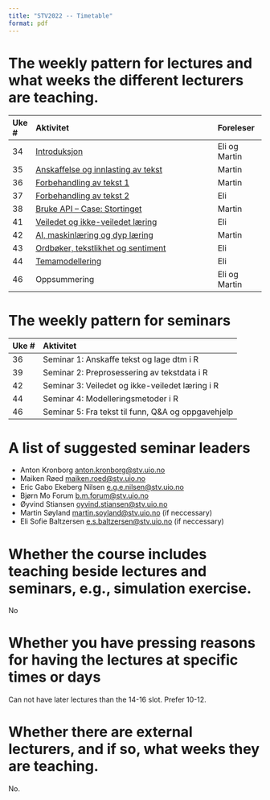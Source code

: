 ```yaml
---
title: "STV2022 -- Timetable"
format: pdf
---
```




# The weekly pattern for lectures and what weeks the different lecturers are teaching.

| Uke # | Aktivitet                                                                                                    | Foreleser                  |
|:------|:-------------------------------------------------------------------------------------------------------------|:---------------------------|
| 34    | [Introduksjon](https://shiny.uio.no/content/71d813c6-621a-4b7e-9c4d-c4a09a047acd)                            | Eli og Martin              |
| 35    | [Anskaffelse og innlasting av tekst](https://shiny.uio.no/content/9db02855-a99c-438c-94da-6c411d4f3db0)      | Martin                     |
| 36    | [Forbehandling av tekst 1](https://shiny.uio.no/content/c21f421b-935e-4a16-a453-f0fc6239c8c8)                | Martin                     |
| 37    | [Forbehandling av tekst 2](https://shiny.uio.no/content/b06d5eb3-8687-4769-98b2-d027712f5547)                | Eli                        |
| 38    | [Bruke API – Case: Stortinget](https://shiny.uio.no/content/91ce72a8-7b85-4e5d-b784-81645dc9bfb6)            | Martin                     |
| 41    | [Veiledet og ikke-veiledet læring](https://shiny.uio.no/content/48bdb245-5b50-4511-b61d-d365ef14cfbb)        | Eli                        |
| 42    | [AI, maskinlæring og dyp læring ](https://shinyibv02.uio.no/content/b0d65318-435b-44d6-a85d-af22987308c4)    | Martin                     |
| 43    | [Ordbøker, tekstlikhet og sentiment](https://shinyibv02.uio.no/content/8ee655cb-1a8b-42e6-8c75-6921b45c03c7) | Eli                        |
| 44    | [Temamodellering](https://shinyibv02.uio.no/content/b4755f1c-ea07-4192-84ae-0de608f05801)	                   | Eli                        |
| 46    | Oppsummering	                                                                                               | Eli og Martin              |


# The weekly pattern for seminars

| Uke # | Aktivitet                                          | 
|:------|:---------------------------------------------------|
| 36    | Seminar 1: Anskaffe tekst og lage dtm i R          |
| 39    | Seminar 2: Preprosessering av tekstdata i R        |
| 42    | Seminar 3: Veiledet og ikke-veiledet læring i R    |
| 44    | Seminar 4: Modelleringsmetoder i R                 |
| 46    | Seminar 5: Fra tekst til funn, Q&A og oppgavehjelp |

# A list of suggested seminar leaders

- Anton Kronborg <anton.kronborg@stv.uio.no>
- Maiken Røed <maiken.roed@stv.uio.no>
- Eric Gabo Ekeberg Nilsen <e.g.e.nilsen@stv.uio.no>
- Bjørn Mo Forum <b.m.forum@stv.uio.no>
- Øyvind Stiansen <oyvind.stiansen@stv.uio.no>
- Martin Søyland <martin.soyland@stv.uio.no> (if neccessary)
- Eli Sofie Baltzersen <e.s.baltzersen@stv.uio.no> (if neccessary)


# Whether the course includes teaching beside lectures and seminars, e.g., simulation exercise.

No

# Whether you have pressing reasons for having the lectures at specific times or days

Can not have later lectures than the 14-16 slot. Prefer 10-12.

# Whether there are external lecturers, and if so, what weeks they are teaching.

No.
